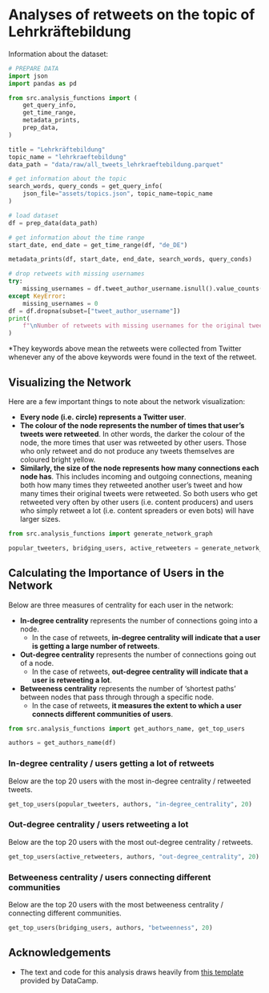 # Analyses of retweets on the topic of Lehrkräftebildung

Information about the dataset:

```python
# PREPARE DATA
import json
import pandas as pd

from src.analysis_functions import (
    get_query_info,
    get_time_range,
    metadata_prints,
    prep_data,
)

title = "Lehrkräftebildung"
topic_name = "lehrkraeftebildung"
data_path = "data/raw/all_tweets_lehrkraeftebildung.parquet"

# get information about the topic
search_words, query_conds = get_query_info(
    json_file="assets/topics.json", topic_name=topic_name
)

# load dataset
df = prep_data(data_path)

# get information about the time range
start_date, end_date = get_time_range(df, "de_DE")

metadata_prints(df, start_date, end_date, search_words, query_conds)

# drop retweets with missing usernames
try:
    missing_usernames = df.tweet_author_username.isnull().value_counts()[True]
except KeyError:
    missing_usernames = 0
df = df.dropna(subset=["tweet_author_username"])
print(
    f"\nNumber of retweets with missing usernames for the original tweeter: {missing_usernames}\nThese are being dropped from the analysis. New total of retweets: {len(df)}\n"
)
```

*They keywords above mean the retweets were collected from Twitter whenever any of the above keywords were found in the text of the retweet.

## Visualizing the Network

Here are a few important things to note about the network visualization:

- **Every node (i.e. circle) represents a Twitter user**.
- **The colour of the node represents the number of times that user's tweets were retweeted**. In other words, the darker the colour of the node, the more times that user was retweeted by other users. Those who only retweet and do not produce any tweets themselves are coloured bright yellow.
- **Similarly, the size of the node represents how many connections each node has**. This includes incoming and outgoing connections, meaning both how many times they retweeted another user's tweet and how many times their original tweets were retweeted. So both users who get retweeted very often by other users (i.e. content producers) and users who simply retweet a lot (i.e. content spreaders or even bots) will have larger sizes.

```python
from src.analysis_functions import generate_network_graph

popular_tweeters, bridging_users, active_retweeters = generate_network_graph(df, title)
```


## Calculating the Importance of Users in the Network

Below are three measures of centrality for each user in the network:

- **In-degree centrality** represents the number of connections going into a node.
    - In the case of retweets, **in-degree centrality will indicate that a user is getting a large number of retweets**.
- **Out-degree centrality** represents the number of connections going out of a node.
    - In the case of retweets, **out-degree centrality will indicate that a user is retweeting a lot**.
- **Betweeness centrality**  represents the number of 'shortest paths' between nodes that pass through through a specific node.
    - In the case of retweets, **it measures the extent to which a user connects different communities of users**.

```python
from src.analysis_functions import get_authors_name, get_top_users

authors = get_authors_name(df)
```

### In-degree centrality / users getting a lot of retweets

Below are the top 20 users with the most in-degree centrality / retweeted tweets.

```python
get_top_users(popular_tweeters, authors, "in-degree_centrality", 20)
```

### Out-degree centrality / users retweeting a lot

Below are the top 20 users with the most out-degree centrality / retweets.

```python
get_top_users(active_retweeters, authors, "out-degree_centrality", 20)
```

### Betweeness centrality / users connecting different communities

Below are the top 20 users with the most betweeness centrality / connecting different communities.

```python
get_top_users(bridging_users, authors, "betweenness", 20)
```

## Acknowledgements

- The text and code for this analysis draws heavily from [this template](https://app.datacamp.com/workspace/templates/created-by-datacamp/template-python-visualize-twitter-network?searchQuery=retweet) provided by DataCamp.